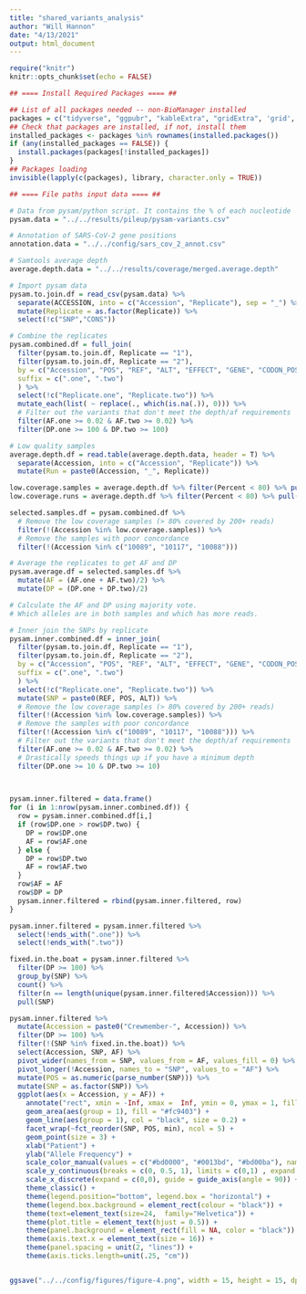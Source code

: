 ```yaml
---
title: "shared_variants_analysis"
author: "Will Hannon"
date: "4/13/2021"
output: html_document
---
```



```r
require("knitr")
knitr::opts_chunk$set(echo = FALSE)
```

```r

## ==== Install Required Packages ==== ##

## List of all packages needed -- non-BioManager installed
packages = c("tidyverse", "ggpubr", "kableExtra", "gridExtra", 'grid', "GenomicRanges")
## Check that packages are installed, if not, install them
installed_packages <- packages %in% rownames(installed.packages())
if (any(installed_packages == FALSE)) {
  install.packages(packages[!installed_packages])
}
## Packages loading
invisible(lapply(c(packages), library, character.only = TRUE))

```

```r

## ==== File paths input data ==== ##

# Data from pysam/python script. It contains the % of each nucleotide
pysam.data = "../../results/pileup/pysam-variants.csv"

# Annotation of SARS-CoV-2 gene positions
annotation.data = "../../config/sars_cov_2_annot.csv"

# Samtools average depth
average.depth.data = "../../results/coverage/merged.average.depth" 

```

```r

# Import pysam data 
pysam.to.join.df = read_csv(pysam.data) %>% 
  separate(ACCESSION, into = c("Accession", "Replicate"), sep = "_") %>% 
  mutate(Replicate = as.factor(Replicate)) %>% 
  select(!c("SNP","CONS"))

# Combine the replicates 
pysam.combined.df = full_join(
  filter(pysam.to.join.df, Replicate == "1"),
  filter(pysam.to.join.df, Replicate == "2"), 
  by = c("Accession", "POS", "REF", "ALT", "EFFECT", "GENE", "CODON_POS", "AA_CHANGE"),
  suffix = c(".one", ".two")
  ) %>% 
  select(!c("Replicate.one", "Replicate.two")) %>% 
  mutate_each(list( ~ replace(., which(is.na(.)), 0))) %>% 
  # Filter out the variants that don't meet the depth/af requirements 
  filter(AF.one >= 0.02 & AF.two >= 0.02) %>% 
  filter(DP.one >= 100 & DP.two >= 100)

```

```r

# Low quality samples 
average.depth.df = read.table(average.depth.data, header = T) %>% 
  separate(Accession, into = c("Accession", "Replicate")) %>% 
  mutate(Run = paste0(Accession, "_", Replicate))

low.coverage.samples = average.depth.df %>% filter(Percent < 80) %>% pull(Accession)
low.coverage.runs = average.depth.df %>% filter(Percent < 80) %>% pull(Run)

selected.samples.df = pysam.combined.df %>% 
  # Remove the low coverage samples (> 80% covered by 200+ reads)
  filter(!(Accession %in% low.coverage.samples)) %>% 
  # Remove the samples with poor concordance
  filter(!(Accession %in% c("10089", "10117", "10088")))

```

```r

# Average the replicates to get AF and DP
pysam.average.df = selected.samples.df %>% 
  mutate(AF = (AF.one + AF.two)/2) %>% 
  mutate(DP = (DP.one + DP.two)/2)

# Calculate the AF and DP using majority vote.
# Which alleles are in both samples and which has more reads.

# Inner join the SNPs by replicate
pysam.inner.combined.df = inner_join(
  filter(pysam.to.join.df, Replicate == "1"),
  filter(pysam.to.join.df, Replicate == "2"), 
  by = c("Accession", "POS", "REF", "ALT", "EFFECT", "GENE", "CODON_POS", "AA_CHANGE"),
  suffix = c(".one", ".two")
  ) %>% 
  select(!c("Replicate.one", "Replicate.two")) %>%  
  mutate(SNP = paste0(REF, POS, ALT)) %>% 
  # Remove the low coverage samples (> 80% covered by 200+ reads)
  filter(!(Accession %in% low.coverage.samples)) %>% 
  # Remove the samples with poor concordance
  filter(!(Accession %in% c("10089", "10117", "10088"))) %>% 
  # Filter out the variants that don't meet the depth/af requirements 
  filter(AF.one >= 0.02 & AF.two >= 0.02) %>% 
  # Drastically speeds things up if you have a minimum depth
  filter(DP.one >= 10 & DP.two >= 10)
  


pysam.inner.filtered = data.frame()
for (i in 1:nrow(pysam.inner.combined.df)) {
  row = pysam.inner.combined.df[i,]
  if (row$DP.one > row$DP.two) {
    DP = row$DP.one 
    AF = row$AF.one 
  } else {
    DP = row$DP.two 
    AF = row$AF.two 
  }
  row$AF = AF
  row$DP = DP
  pysam.inner.filtered = rbind(pysam.inner.filtered, row)
}

pysam.inner.filtered = pysam.inner.filtered %>% 
  select(!ends_with(".one")) %>% 
  select(!ends_with(".two")) 


```

```r
 
fixed.in.the.boat = pysam.inner.filtered %>% 
  filter(DP >= 100) %>% 
  group_by(SNP) %>% 
  count() %>% 
  filter(n == length(unique(pysam.inner.filtered$Accession))) %>% 
  pull(SNP)

pysam.inner.filtered %>% 
  mutate(Accession = paste0("Crewmember-", Accession)) %>% 
  filter(DP >= 100) %>% 
  filter(!(SNP %in% fixed.in.the.boat)) %>% 
  select(Accession, SNP, AF) %>% 
  pivot_wider(names_from = SNP, values_from = AF, values_fill = 0) %>% 
  pivot_longer(!Accession, names_to = "SNP", values_to = "AF") %>%
  mutate(POS = as.numeric(parse_number(SNP))) %>%
  mutate(SNP = as.factor(SNP)) %>% 
  ggplot(aes(x = Accession, y = AF)) +
    annotate("rect", xmin = -Inf, xmax =  Inf, ymin = 0, ymax = 1, fill = "#737373") +
    geom_area(aes(group = 1), fill = "#fc9403") +
    geom_line(aes(group = 1), col = "black", size = 0.2) +
    facet_wrap(~fct_reorder(SNP, POS, min), ncol = 5) +
    geom_point(size = 3) +
    xlab("Patient") +
    ylab("Allele Frequency") + 
    scale_color_manual(values = c("#bd0000", "#0013bd", "#bd00ba"), name = "Type") +
    scale_y_continuous(breaks = c(0, 0.5, 1), limits = c(0,1) , expand = c(0,0)) +  
    scale_x_discrete(expand = c(0,0), guide = guide_axis(angle = 90)) +    
    theme_classic() +
    theme(legend.position="bottom", legend.box = "horizontal") +
    theme(legend.box.background = element_rect(colour = "black")) +
    theme(text=element_text(size=24,  family="Helvetica")) +
    theme(plot.title = element_text(hjust = 0.5)) +
    theme(panel.background = element_rect(fill = NA, color = "black")) +
    theme(axis.text.x = element_text(size = 16)) + 
    theme(panel.spacing = unit(2, "lines")) + 
    theme(axis.ticks.length=unit(.25, "cm"))


ggsave("../../config/figures/figure-4.png", width = 15, height = 15, dpi = 300, units = "in")

```





